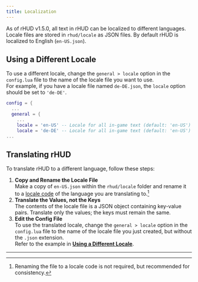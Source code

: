 ---
title: Localization 
---

As of rHUD v1.5.0, all text in rHUD can be localized to different languages.\
Locale files are stored in `rhud/locale` as JSON files. By default rHUD is localized to English (`en-US.json`).

## Using a Different Locale
To use a different locale, change the `general > locale` option in the `config.lua` file to the name of the locale file you want to use.\
For example, if you have a locale file named `de-DE.json`, the `locale` option should be set to `'de-DE'`.
```lua title="config.lua"
config = {
  ...
  general = {
    ...
    locale = 'en-US' -- Locale for all in-game text (default: 'en-US') [!code --]
    locale = 'de-DE' -- Locale for all in-game text (default: 'en-US') [!code ++]
...
```

## Translating rHUD
To translate rHUD to a different language, follow these steps:
1. **Copy and Rename the Locale File**\
Make a copy of `en-US.json` within the `rhud/locale` folder and rename it to a [locale code](/reference/locale_codes) of the language you are translating to.[^1]
2. **Translate the Values, not the Keys**\
The contents of the locale file is a JSON object containing key-value pairs. Translate only the values; the keys must remain the same.
3. **Edit the Config File**\
To use the translated locale, change the `general > locale` option in the `config.lua` file to the name of the locale file you just created, but without the `.json` extension.\
Refer to the example in [**Using a Different Locale**](#using-a-different-locale).

---

[^1]: Renaming the file to a locale code is not required, but recommended for consistency.
